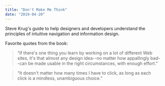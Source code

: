 ```yaml
---
title: "Don't Make Me Think"
date: "2019-04-20"
---
```


Steve Krug's guide to help designers and developers understand the principles of intuitive navigation and information design.

Favorite quotes from the book:

> “If there's one thing you learn by working on a lot of different Web sites, it's that almost any design idea--no matter how appallingly bad--can be made usable in the right circumstances, with enough effort.”

> “It doesn't matter how many times I have to click, as long as each click is a mindless, unambiguous choice.”
